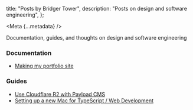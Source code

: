 
  title: "Posts by Bridger Tower",
  description: "Posts on design and software engineering",
};

<Meta {...metadata} />

<PostWrapper>

Documentation, guides, and thoughts on design and software engineering

### Documentation

- [Making my portfolio site](/site)

### Guides

- [Use Cloudflare R2 with Payload CMS](/payload-r2)
- [Setting up a new Mac for TypeScript / Web Development](/mac)

</PostWrapper>
